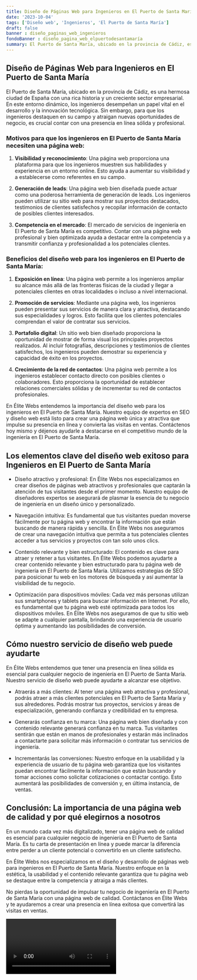 ```yaml
---
title: Diseño de Páginas Web para Ingenieros en El Puerto de Santa María
date: '2023-10-04'
tags: ['Diseño web', 'Ingenieros', 'El Puerto de Santa María']
draft: false
banner : diseño_paginas_web_ingenieros
fondoBanner : diseño_pagina_web_elpuertodesantamaría
summary: El Puerto de Santa María, ubicado en la provincia de Cádiz, es una hermosa ciudad de España con una rica historia y un creciente sector empresarial. En este entorno dinámico, los ingenieros desempeñan un papel vital en el desarrollo y la innovación tecnológica. Sin embargo, para que los ingenieros destaquen en su campo y atraigan nuevas oportunidades de negocio, es crucial contar con una presencia en línea sólida y profesional.
---
```


## Diseño de Páginas Web para Ingenieros en El Puerto de Santa María

El Puerto de Santa María, ubicado en la provincia de Cádiz, es una hermosa ciudad de España con una rica historia y un creciente sector empresarial. En este entorno dinámico, los ingenieros desempeñan un papel vital en el desarrollo y la innovación tecnológica. Sin embargo, para que los ingenieros destaquen en su campo y atraigan nuevas oportunidades de negocio, es crucial contar con una presencia en línea sólida y profesional.

### Motivos para que los ingenieros en El Puerto de Santa María necesiten una página web:

1. **Visibilidad y reconocimiento**: Una página web proporciona una plataforma para que los ingenieros muestren sus habilidades y experiencia en un entorno online. Esto ayuda a aumentar su visibilidad y a establecerse como referentes en su campo.

2. **Generación de leads**: Una página web bien diseñada puede actuar como una poderosa herramienta de generación de leads. Los ingenieros pueden utilizar su sitio web para mostrar sus proyectos destacados, testimonios de clientes satisfechos y recopilar información de contacto de posibles clientes interesados.

3. **Competencia en el mercado**: El mercado de servicios de ingeniería en El Puerto de Santa María es competitivo. Contar con una página web profesional y bien optimizada ayuda a destacar entre la competencia y a transmitir confianza y profesionalidad a los potenciales clientes.

### Beneficios del diseño web para los ingenieros en El Puerto de Santa María:

1. **Exposición en línea**: Una página web permite a los ingenieros ampliar su alcance más allá de las fronteras físicas de la ciudad y llegar a potenciales clientes en otras localidades o incluso a nivel internacional.

2. **Promoción de servicios**: Mediante una página web, los ingenieros pueden presentar sus servicios de manera clara y atractiva, destacando sus especialidades y logros. Esto facilita que los clientes potenciales comprendan el valor de contratar sus servicios.

3. **Portafolio digital**: Un sitio web bien diseñado proporciona la oportunidad de mostrar de forma visual los principales proyectos realizados. Al incluir fotografías, descripciones y testimonios de clientes satisfechos, los ingenieros pueden demostrar su experiencia y capacidad de éxito en los proyectos.

4. **Crecimiento de la red de contactos**: Una página web permite a los ingenieros establecer contacto directo con posibles clientes o colaboradores. Esto proporciona la oportunidad de establecer relaciones comerciales sólidas y de incrementar su red de contactos profesionales.

En Élite Webs entendemos la importancia del diseño web para los ingenieros en El Puerto de Santa María. Nuestro equipo de expertos en SEO y diseño web está listo para crear una página web única y atractiva que impulse su presencia en línea y convierta las visitas en ventas. Contáctenos hoy mismo y déjenos ayudarle a destacarse en el competitivo mundo de la ingeniería en El Puerto de Santa María.

<GifSeo />

<Cta />

## Los elementos clave del diseño web exitoso para Ingenieros en El Puerto de Santa María

- Diseño atractivo y profesional: En Élite Webs nos especializamos en crear diseños de páginas web atractivos y profesionales que captarán la atención de tus visitantes desde el primer momento. Nuestro equipo de diseñadores expertos se asegurará de plasmar la esencia de tu negocio de ingeniería en un diseño único y personalizado.

- Navegación intuitiva: Es fundamental que tus visitantes puedan moverse fácilmente por tu página web y encontrar la información que están buscando de manera rápida y sencilla. En Élite Webs nos aseguramos de crear una navegación intuitiva que permita a tus potenciales clientes acceder a tus servicios y proyectos con tan solo unos clics.

- Contenido relevante y bien estructurado: El contenido es clave para atraer y retener a tus visitantes. En Élite Webs podemos ayudarte a crear contenido relevante y bien estructurado para tu página web de ingeniería en El Puerto de Santa María. Utilizamos estrategias de SEO para posicionar tu web en los motores de búsqueda y así aumentar la visibilidad de tu negocio.

- Optimización para dispositivos móviles: Cada vez más personas utilizan sus smartphones y tablets para buscar información en Internet. Por ello, es fundamental que tu página web esté optimizada para todos los dispositivos móviles. En Élite Webs nos aseguramos de que tu sitio web se adapte a cualquier pantalla, brindando una experiencia de usuario óptima y aumentando las posibilidades de conversión.

## Cómo nuestro servicio de diseño web puede ayudarte

En Élite Webs entendemos que tener una presencia en línea sólida es esencial para cualquier negocio de ingeniería en El Puerto de Santa María. Nuestro servicio de diseño web puede ayudarte a alcanzar ese objetivo.

- Atraerás a más clientes: Al tener una página web atractiva y profesional, podrás atraer a más clientes potenciales en El Puerto de Santa María y sus alrededores. Podrás mostrar tus proyectos, servicios y áreas de especialización, generando confianza y credibilidad en tu empresa.

- Generarás confianza en tu marca: Una página web bien diseñada y con contenido relevante generará confianza en tu marca. Tus visitantes sentirán que están en manos de profesionales y estarán más inclinados a contactarte para solicitar más información o contratar tus servicios de ingeniería.

- Incrementarás las conversiones: Nuestro enfoque en la usabilidad y la experiencia de usuario de tu página web garantiza que los visitantes puedan encontrar fácilmente la información que están buscando y tomar acciones como solicitar cotizaciones o contactar contigo. Esto aumentará las posibilidades de conversión y, en última instancia, de ventas.

## Conclusión: La importancia de una página web de calidad y por qué elegirnos a nosotros

En un mundo cada vez más digitalizado, tener una página web de calidad es esencial para cualquier negocio de ingeniería en El Puerto de Santa María. Es tu carta de presentación en línea y puede marcar la diferencia entre perder a un cliente potencial o convertirlo en un cliente satisfecho.

En Élite Webs nos especializamos en el diseño y desarrollo de páginas web para ingenieros en El Puerto de Santa María. Nuestro enfoque en la estética, la usabilidad y el contenido relevante garantiza que tu página web se destaque entre la competencia y atraiga a más clientes.

No pierdas la oportunidad de impulsar tu negocio de ingeniería en El Puerto de Santa María con una página web de calidad. Contáctanos en Élite Webs y te ayudaremos a crear una presencia en línea exitosa que convertirá las visitas en ventas.

<Video />

<CtaBot job='Ingenieros' city='El Puerto de Santa María'/>

<Gmaps query='El Puerto de Santa María+españa+maps' />